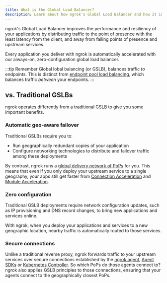 ```yaml
---
title: What is the Global Load Balancer?
description: Learn about how ngrok's Global Load Balancer and how it improves the performance and resiliency of your applications.
---
```


ngrok's Global Load Balancer improves the performance and resiliency of your
applications by distributing traffic to the point of presence with the least latency from the client, and away from failing points of presence and upstream services.

Every application you deliver with ngrok is automatically accelerated with our always-on, zero-configuration global load balancer.

:::tip Remember
Global lobal balancing (or GSLB), balances traffic *to* endpoints. This is distinct from [endpoint pool load balancing](/universal-gateway/pooling/pool-load-balancing/), which balances traffic *between* your endpoints.
:::

## vs. Traditional GSLBs

ngrok operates differently from a traditional GSLB to give you some important
benefits.

### Automatic geo-aware failover

Traditional GSLBs require you to:

- Run geographically redundant copies of your application
- Configure networking technologies to distribute and failover traffic among these deployments

By contrast, ngrok runs a [global delivery network of PoPs](/universal-gateway/points-of-presence/) for you. This means that even if you only deploy your upstream service to a single geography, your apps still get faster from [Connection Acceleration](/universal-gateway/global-load-balancer/gslb-endpoints/#connection-acceleration) and [Module Acceleration](/universal-gateway/global-load-balancer/gslb-endpoints/#module-acceleration).

### Zero configuration

Traditional GSLB deployments require network configuration updates, such as IP provisioning and DNS record changes, to bring new applications and services online.

With ngrok, when you deploy your applications and services to a new geographic location, nearby traffic is automatically routed to those services.

### Secure connections

Unlike a traditional reverse proxy, ngrok forwards traffic to your upstream services over secure connections established by the [ngrok agent](/agent/), [Agent SDKs](/agent-sdks) or [Kubernetes Controller](/k8s/). So which PoPs do those agents connect to? ngrok also applies GSLB principles to those connections, ensuring that your agents connect to the geographically closest PoPs.
